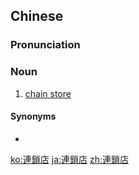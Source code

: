 {{also|连锁店}}
==Chinese==
{{zh-forms|s=连锁店|type=21}}

===Pronunciation===
{{zh-pron
|m=liánsuǒdiàn
|cat=n
}}

===Noun===
{{zh-noun}}

# [[chain store]]

====Synonyms====
* {{zh-l|連鎖商店}}

[[ko:連鎖店]]
[[ja:連鎖店]]
[[zh:連鎖店]]